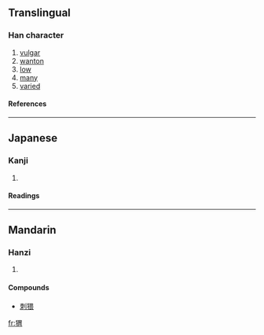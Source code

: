 {{see|蝟}}

==Translingual==
===Han character===
{{Han char|rn=94|rad=犬|as=09|sn=12|four=|canj=大竹田月 (KHWB)}}
# [[vulgar]]
# [[wanton]]
# [[low]]
# [[many]]
# [[varied]]
====References====
{{Han ref|kx=0715.010|dkj=20536|dj=1127.020|hdz=21358.020|uh=732C|ud=29484}}

----
==Japanese==
===Kanji===
{{ja-kanji|grade=|rs=犬09}}
# {{defn|Japanese}} 
====Readings====
{{ja-readings|on=[[い]] (i)|kun=[[はりねずみ]] (harinezumi)|nanori=}}

----
==Mandarin==
===Hanzi===
{{cmn-hanzi|tra=蝟|pin=[[hè]] (he4), [[wèi]] (wei4), [[xié]] (xie2)|wg=ho<sup>4</sup>, wei<sup>4</sup>, hsieh<sup>2</sup>}}
# {{defn|Mandarin}}

====Compounds====
*[[刺猥]]

[[fr:猬]]